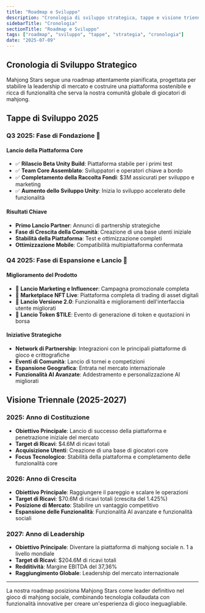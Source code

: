 ```yaml
---
title: "Roadmap e Sviluppo"
description: "Cronologia di sviluppo strategica, tappe e visione triennale per diventare la piattaforma di mahjong sociale n. 1"
sidebarTitle: "Cronologia"
sectionTitle: "Roadmap e Sviluppo"
tags: ["roadmap", "sviluppo", "tappe", "strategia", "cronologia"]
date: "2025-07-09"
---
```


## Cronologia di Sviluppo Strategico

Mahjong Stars segue una roadmap attentamente pianificata, progettata per stabilire la leadership di mercato e costruire una piattaforma sostenibile e ricca di funzionalità che serva la nostra comunità globale di giocatori di mahjong.

## Tappe di Sviluppo 2025

### Q3 2025: Fase di Fondazione 🚀

#### Lancio della Piattaforma Core
- ✅ **Rilascio Beta Unity Build**: Piattaforma stabile per i primi test
- ✅ **Team Core Assemblato**: Sviluppatori e operatori chiave a bordo
- ✅ **Completamento della Raccolta Fondi**: $3M assicurati per sviluppo e marketing
- ✅ **Aumento dello Sviluppo Unity**: Inizia lo sviluppo accelerato delle funzionalità

#### Risultati Chiave
- **Primo Lancio Partner**: Annunci di partnership strategiche
- **Fase di Crescita della Comunità**: Creazione di una base utenti iniziale
- **Stabilità della Piattaforma**: Test e ottimizzazione completi
- **Ottimizzazione Mobile**: Compatibilità multipiattaforma confermata

### Q4 2025: Fase di Espansione e Lancio 🌟

#### Miglioramento del Prodotto
- 🎯 **Lancio Marketing e Influencer**: Campagna promozionale completa
- 🎯 **Marketplace NFT Live**: Piattaforma completa di trading di asset digitali
- 🎯 **Lancio Versione 2.0**: Funzionalità e miglioramenti dell'interfaccia utente migliorati
- 🎯 **Lancio Token $TILE**: Evento di generazione di token e quotazioni in borsa

#### Iniziative Strategiche
- **Network di Partnership**: Integrazioni con le principali piattaforme di gioco e crittografiche
- **Eventi di Comunità**: Lancio di tornei e competizioni
- **Espansione Geografica**: Entrata nel mercato internazionale
- **Funzionalità AI Avanzate**: Addestramento e personalizzazione AI migliorati


## Visione Triennale (2025-2027)

### 2025: Anno di Costituzione
- **Obiettivo Principale**: Lancio di successo della piattaforma e penetrazione iniziale del mercato
- **Target di Ricavi**: $4.6M di ricavi totali
- **Acquisizione Utenti**: Creazione di una base di giocatori core
- **Focus Tecnologico**: Stabilità della piattaforma e completamento delle funzionalità core

### 2026: Anno di Crescita
- **Obiettivo Principale**: Raggiungere il pareggio e scalare le operazioni
- **Target di Ricavi**: $70.6M di ricavi totali (crescita del 1.425%)
- **Posizione di Mercato**: Stabilire un vantaggio competitivo
- **Espansione delle Funzionalità**: Funzionalità AI avanzate e funzionalità sociali

### 2027: Anno di Leadership
- **Obiettivo Principale**: Diventare la piattaforma di mahjong sociale n. 1 a livello mondiale
- **Target di Ricavi**: $204.6M di ricavi totali
- **Redditività**: Margine EBITDA del 37,36%
- **Raggiungimento Globale**: Leadership del mercato internazionale

---

La nostra roadmap posiziona Mahjong Stars come leader definitivo nel gioco di mahjong sociale, combinando tecnologia collaudata con funzionalità innovative per creare un'esperienza di gioco ineguagliabile.
